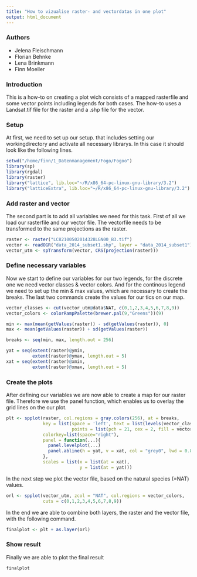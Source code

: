 ```yaml
---
title: "How to vizualise raster- and vectordatas in one plot"
output: html_document
---
```

### Authors ###
* Jelena Fleischmann
* Florian Behnke
* Lena Brinkmann
* Finn Moeller

### Introduction ###

This is a how-to on creating a plot wich consists of a mapped rasterfile and some 
vector points including legends for both cases. The how-to uses a Landsat.tif file for the raster and a .shp file for the vector. 

### Setup ###
At first, we need to set up our setup. that includes setting our workingdirectory
and activate all necessary librarys. In this case it should look like the following lines.

```r
setwd("/home/finn/1_Datenmanagement/Fogo/Fogoo")
library(sp)
library(rgdal)
library(raster)
library("lattice", lib.loc="~/R/x86_64-pc-linux-gnu-library/3.2")
library("latticeExtra", lib.loc="~/R/x86_64-pc-linux-gnu-library/3.2")
```

### Add raster and vector ###
The second part is to add all variables we need for this task. First of all we load our rasterfile and our vector file. The vectorfile needs to be transformed to the same projections as the raster.

```r
raster <- raster("LC82100502014328LGN00_B3.tif")
vector <- readOGR("data_2014_subset1.shp", layer = "data_2014_subset1")
vector_utm <- spTransform(vector, CRS(projection(raster)))
```

### Define necessary variables ###
Now we start to define our variables for our two legends, for the discrete one we need vector classes & vector colors. And for the continous legend we need to set up the min & max values, which are necessary to create the breaks. The last two commands create the values for our tics on our map.

```r
vector_classes <- cut(vector_utm@data$NAT, c(0,1,2,3,4,5,6,7,8,9))
vector_colors <- colorRampPalette(brewer.pal(9,"Greens"))(9)

min <- max(mean(getValues(raster)) - sd(getValues(raster)), 0)
max <- mean(getValues(raster)) + sd(getValues(raster))

breaks <- seq(min, max, length.out = 256)

yat = seq(extent(raster)@ymin, 
          extent(raster)@ymax, length.out = 5)
xat = seq(extent(raster)@xmin, 
          extent(raster)@xmax, length.out = 5)
```

### Create the plots ###

After defining our variables we are now able to create a map for our raster file. Therefore we use the panel function, which enables us to overlay the grid lines on the our plot. 

```r
plt <- spplot(raster, col.regions = gray.colors(256), at = breaks,
              key = list(space = 'left', text = list(levels(vector_classes)), 
                         points = list(pch = 21, cex = 2, fill = vector_colors)),
              colorkey=list(space="right"),
              panel = function(...){
                panel.levelplot(...)
                panel.abline(h = yat, v = xat, col = "grey0", lwd = 0.8, lty = 3) 
              },
              scales = list(x = list(at = xat),
                            y = list(at = yat)))
```

In the next step we plot the vector file, based on the natural species (=NAT) values.

```R
orl <- spplot(vector_utm, zcol = "NAT", col.regions = vector_colors, 
              cuts = c(0,1,2,3,4,5,6,7,8,9))
```


In the end we are able to combine both layers, the raster and the vector file, with the following command.

```R
finalplot <- plt + as.layer(orl)
```

### Show result ###

Finally we are able to plot the final result

```R
finalplot
```